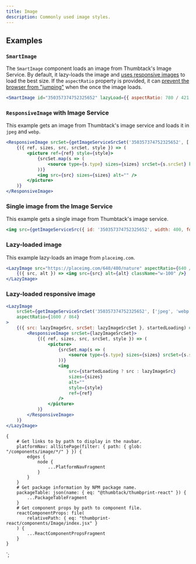 ```yaml
---
title: Image
description: Commonly used image styles.
---
```



<ComponentHeader data={props.data} />

## Examples

### `SmartImage`

The `SmartImage` component loads an image from Thumbtack's Image Service. By default, it lazy-loads the image and [uses responsive images](https://developer.mozilla.org/en-US/docs/Learn/HTML/Multimedia_and_embedding/Responsive_images) to load the best size. If the `aspectRatio` property is provided, it can [prevent the browser from "jumping"](https://css-tricks.com/preventing-content-reflow-from-lazy-loaded-images/) when the once the image loads.

```jsx
<SmartImage id="350357374752325652" lazyLoad={{ aspectRatio: 780 / 421 }} />
```

### `ResponsiveImage` with Image Service

This example gets an image from Thumbtack's image service and loads it in `jpeg` and `webp`.

```jsx
<ResponsiveImage srcSet={getImageServiceSrcSet('350357374752325652', ['jpeg', 'webp'])}>
    {({ ref, sizes, src, srcSet, style }) => (
        <picture ref={ref} style={style}>
            {srcSet.map(s => (
                <source type={s.type} sizes={sizes} srcSet={s.srcSet} key={s.type} />
            ))}
            <img src={src} sizes={sizes} alt="" />
        </picture>
    )}
</ResponsiveImage>
```

### Single image from the Image Service

This example gets a single image from Thumbtack's image service.

```jsx
<img src={getImageServiceSrc({ id: '350357374752325652', width: 400, format: 'jpeg' })} alt="" />
```

### Lazy-loaded image

This example lazy-loads an image from `placeimg.com`.

```jsx
<LazyImage src="https://placeimg.com/640/480/nature" aspectRatio={640 / 480} alt="Photo of nature">
    {({ src, alt }) => <img src={src} alt={alt} className="w-100" />}
</LazyImage>
```

### Lazy-loaded responsive image

```jsx
<LazyImage
    srcSet={getImageServiceSrcSet('350357374752325652', ['jpeg', 'webp'])}
    aspectRatio={1600 / 864}
>
    {({ src: lazyImageSrc, srcSet: lazyImageSrcSet }, startedLoading) => (
        <ResponsiveImage srcSet={lazyImageSrcSet}>
            {({ ref, sizes, src, srcSet, style }) => (
                <picture>
                    {srcSet.map(s => (
                        <source type={s.type} sizes={sizes} srcSet={s.srcSet} key={s.type} />
                    ))}
                    <img
                        src={startedLoading ? src : lazyImageSrc}
                        sizes={sizes}
                        alt=""
                        style={style}
                        ref={ref}
                    />
                </picture>
            )}
        </ResponsiveImage>
    )}
</LazyImage>
```

<ComponentFooter data={props.data} />

    {
        # Get links to by path to display in the navbar.
        platformNav: allSitePage(filter: { path: { glob: "/components/image/*/" } }) {
            edges {
                node {
                    ...PlatformNavFragment
                }
            }
        }
        # Get package information by NPM package name.
        packageTable: json(name: { eq: "@thumbtack/thumbprint-react" }) {
            ...PackageTableFragment
        }
        # Get component props by path to component file.
        reactComponentProps: file(
            relativePath: { eq: "thumbprint-react/components/Image/index.jsx" }
        ) {
            ...ReactComponentPropsFragment
        }
    }
`;
